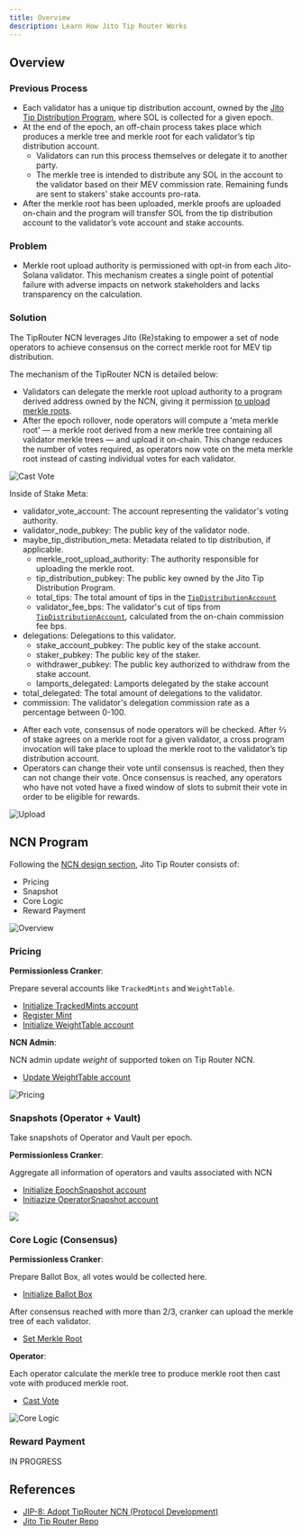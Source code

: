 ```yaml
---
title: Overview
description: Learn How Jito Tip Router Works
---
```


## Overview

### Previous Process

- Each validator has a unique tip distribution account, owned by the [Jito Tip Distribution Program], where SOL is collected for a given epoch.
- At the end of the epoch, an off-chain process takes place which produces a merkle tree and merkle root for each validator’s tip distribution account. 
    - Validators can run this process themselves or delegate it to another party.
    - The merkle tree is intended to distribute any SOL in the account to the validator based on their MEV commission rate. Remaining funds are sent to stakers’ stake accounts pro-rata.
- After the merkle root has been uploaded, merkle proofs are uploaded on-chain and the program will transfer SOL from the tip distribution account to the validator’s vote account and stake accounts. 

### Problem

- Merkle root upload authority is permissioned with opt-in from each Jito-Solana validator. This mechanism creates a single point of potential failure with adverse impacts on network stakeholders and lacks transparency on the calculation.

### Solution

The TipRouter NCN leverages Jito (Re)staking to empower a set of node operators to achieve consensus on the correct merkle root for MEV tip distribution.

The mechanism of the TipRouter NCN is detailed below:

- Validators can delegate the merkle root upload authority to a program derived address owned by the NCN, giving it permission [to upload merkle roots].
- After the epoch rollover, node operators will compute a 'meta merkle root' — a merkle root derived from a new merkle tree containing all validator merkle trees — and upload it on-chain. This change reduces the number of votes required, as operators now vote on the meta merkle root instead of casting individual votes for each validator.

![Cast Vote](./images/cast_vote.png)

<Callout>

Inside of Stake Meta:

- validator_vote_account: The account representing the validator's voting authority.
- validator_node_pubkey: The public key of the validator node.
- maybe_tip_distribution_meta: Metadata related to tip distribution, if applicable.
    - merkle_root_upload_authority: The authority responsible for uploading the merkle root.
    - tip_distribution_pubkey: The public key owned by the Jito Tip Distribution Program.
    - total_tips: The total amount of tips in the [`TipDistributionAccount`]
    - validator_fee_bps: The validator's cut of tips from [`TipDistributionAccount`], calculated from the on-chain commission fee bps.
- delegations: Delegations to this validator.
    - stake_account_pubkey: The public key of the stake account.
    - staker_pubkey: The public key of the staker.
    - withdrawer_pubkey: The public key authorized to withdraw from the stake account.
    - lamports_delegated: Lamports delegated by the stake account
- total_delegated: The total amount of delegations to the validator.
- commission: The validator's delegation commission rate as a percentage between 0-100.

</Callout>

- After each vote, consensus of node operators will be checked. After ⅔ of stake agrees on a merkle root for a given validator, a cross program invocation will take place to upload the merkle root to the validator’s tip distribution account.
- Operators can change their vote until consensus is reached, then they can not change their vote. Once consensus is reached, any operators who have not voted have a fixed window of slots to submit their vote in order to be eligible for rewards.

![Upload](./images/upload.png)

[Jito Tip Distribution Program]: https://github.com/jito-foundation/jito-programs/blob/master/mev-programs/programs/tip-distribution/src/lib.rs
[to upload merkle roots]: https://github.com/jito-foundation/jito-tip-router/blob/022fee74773170b76d1f8aad8c8edc71fd387e05/program/src/set_merkle_root.rs#L61-L80
[`TipDistributionAccount`]: https://github.com/jito-foundation/jito-programs/blob/6bf84c19db9208a16e226074c666c965f5429d88/mev-programs/programs/tip-distribution/src/state.rs#L29-L54

## NCN Program

Following the [NCN design section], Jito Tip Router consists of:

- Pricing
- Snapshot
- Core Logic
- Reward Payment

![Overview](./images/overview.png)


[NCN design section]: /building-ncn/ncn-design.html#onchain-ncn-program

### Pricing

**Permissionless Cranker**:

Prepare several accounts like `TrackedMints` and `WeightTable`.

- [Initialize TrackedMints account](https://github.com/jito-foundation/jito-tip-router/blob/master/program/src/initialize_tracked_mints.rs)
- [Register Mint](https://github.com/jito-foundation/jito-tip-router/blob/master/program/src/register_mint.rs)
- [Initialize WeightTable account](https://github.com/jito-foundation/jito-tip-router/blob/master/program/src/initialize_weight_table.rs)

**NCN Admin**:

NCN admin update *weight* of supported token on Tip Router NCN.

- [Update WeightTable account](https://github.com/jito-foundation/jito-tip-router/blob/master/program/src/admin_update_weight_table.rs)

![Pricing](./images/pricing.png)

### Snapshots (Operator + Vault)

Take snapshots of Operator and Vault per epoch.

**Permissionless Cranker**:

Aggregate all information of operators and vaults associated with NCN

- [Initialize EpochSnapshot account](https://github.com/jito-foundation/jito-tip-router/blob/master/program/src/initialize_epoch_snapshot.rs)
- [Initiazize OperatorSnapshot account](https://github.com/jito-foundation/jito-tip-router/blob/master/program/src/initialize_operator_snapshot.rs)

![](./images/snapshot.png)

### Core Logic (Consensus)

**Permissionless Cranker**:

Prepare Ballot Box, all votes would be collected here.

- [Initialize Ballot Box](https://github.com/jito-foundation/jito-tip-router/blob/master/program/src/initialize_ballot_box.rs)

After consensus reached with more than 2/3, cranker can upload the merkle tree of each validator.

- [Set Merkle Root](https://github.com/jito-foundation/jito-tip-router/blob/master/program/src/set_merkle_root.rs)

**Operator**:

Each operator calculate the merkle tree to produce merkle root then cast vote with produced merkle root.

- [Cast Vote](https://github.com/jito-foundation/jito-tip-router/blob/master/program/src/cast_vote.rs)

![Core Logic](./images/core_logic.png)

### Reward Payment

IN PROGRESS

## References
- [JIP-8: Adopt TipRouter NCN (Protocol Development)](https://forum.jito.network/t/jip-8-adopt-tiprouter-ncn-protocol-development/413)
- [Jito Tip Router Repo](https://github.com/jito-foundation/jito-tip-router/tree/master)
